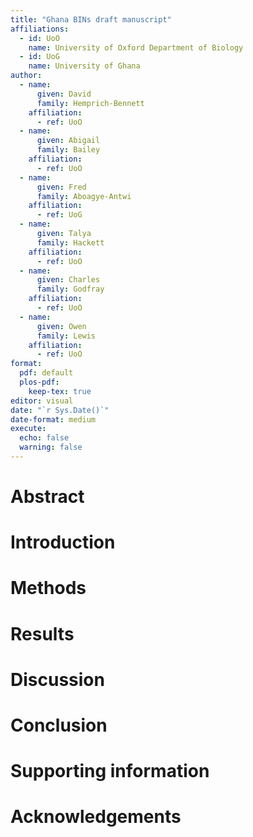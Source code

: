 ```yaml
---
title: "Ghana BINs draft manuscript"
affiliations:
  - id: UoO
    name: University of Oxford Department of Biology
  - id: UoG
    name: University of Ghana
author: 
  - name: 
      given: David 
      family: Hemprich-Bennett
    affiliation: 
      - ref: UoO
  - name: 
      given: Abigail
      family: Bailey
    affiliation: 
      - ref: UoO
  - name: 
      given: Fred
      family: Aboagye-Antwi
    affiliation: 
      - ref: UoG
  - name: 
      given: Talya
      family: Hackett
    affiliation: 
      - ref: UoO
  - name: 
      given: Charles
      family: Godfray
    affiliation: 
      - ref: UoO
  - name: 
      given: Owen
      family: Lewis
    affiliation: 
      - ref: UoO
format: 
  pdf: default
  plos-pdf:
    keep-tex: true    
editor: visual
date: "`r Sys.Date()`"
date-format: medium
execute:
  echo: false
  warning: false
---
```


## 

# Abstract

# Introduction

# Methods

# Results

# Discussion

# Conclusion

# Supporting information

# Acknowledgements
